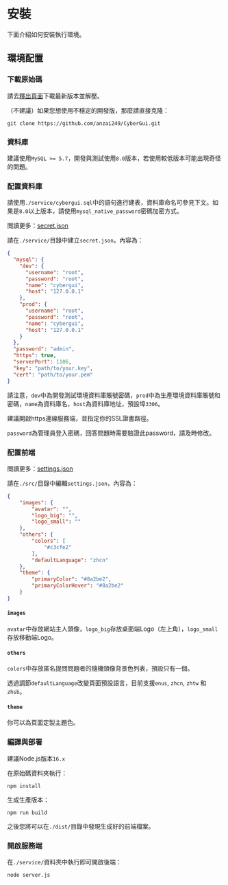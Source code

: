 
# 安裝

下面介紹如何安裝執行環境。

## 環境配置

<Steps>

### 下載原始碼

請去[釋出頁面](https://github.com/anzai249/CyberGui/releases)下載最新版本並解壓。

（不建議）如果您想使用不穩定的開發版，那麼請直接克隆：

```shell copy
git clone https://github.com/anzai249/CyberGui.git
```

### 資料庫

建議使用`MySQL >= 5.7`，開發與測試使用`8.0`版本，若使用較低版本可能出現奇怪的問題。

### 配置資料庫

請使用`./service/cybergui.sql`中的語句進行建表，資料庫命名可參見下文。如果是`8.0`以上版本，請使用`mysql_native_password`密碼加密方式。

閲讀更多：[secret.json](./advanced/secret)

請在`./service/`目錄中建立`secret.json`，內容為：

```json filename="secret.json" copy
{
  "mysql": {
    "dev": {
      "username": "root",
      "password": "root",
      "name": "cybergui",
      "host": "127.0.0.1"
    },
    "prod": {
      "username": "root",
      "password": "root",
      "name": "cybergui",
      "host": "127.0.0.1"
    }
  },
  "password": "admin",
  "https": true,
  "serverPort": 1106,
  "key": "path/to/your.key",
  "cert": "path/to/your.pem"
}
```

請注意，`dev`中為開發測試環境資料庫賬號密碼，`prod`中為生產環境資料庫賬號和密碼，`name`為資料庫名，`host`為資料庫地址，預設埠`3306`。

建議開啟https連線服務端，並指定你的SSL證書路徑。

`password`為管理員登入密碼，回答問題時需要驗證此password，請及時修改。

### 配置前端

閲讀更多：[settings.json](./advanced/settings)

請在`./src/`目錄中編輯`settings.json`，內容為：

```json filename="settings.json" copy
{
    "images": {
        "avatar": "",
        "logo_big": "",
        "logo_small": ""
    },
    "others": {
        "colors": [
            "#c3cfe2"
        ],
        "defaultLanguage": "zhcn"
    },
    "theme": {
        "primaryColor": "#8a2be2",
        "primaryColorHover": "#8a2be2"
    }
}
```

#### `images`

`avatar`中存放網站主人頭像，`logo_big`存放桌面端Logo（左上角），`logo_small`存放移動端Logo。

#### `others`

`colors`中存放匿名提問問題者的隨機頭像背景色列表，預設只有一個。

透過調節`defaultLanguage`改變頁面預設語言，目前支援`enus`, `zhcn`, `zhtw` 和 `zhsb`。

#### `theme`

你可以為頁面定製主題色。

### 編譯與部署

建議Node.js版本`16.x`

在原始碼資料夾執行：

```shell copy
npm install
```

生成生產版本：

```shell copy
npm run build
```

之後您將可以在`./dist/`目錄中發現生成好的前端檔案。

### 開啟服務端

在`./service/`資料夾中執行即可開啟後端：

```shell copy
node server.js
```

</Steps>
